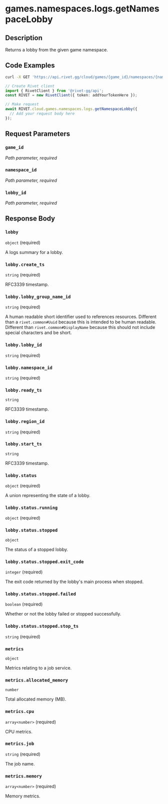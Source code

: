 

# games.namespaces.logs.getNamespaceLobby

## Description

Returns a lobby from the given game namespace.


## Code Examples

<CodeGroup title='Request' tag='GET' label='https://api.rivet.gg/cloud/games/{game_id}/namespaces/{namespace_id}/logs/lobbies/{lobby_id}'>

```bash {{ "title": "cURL" }}
curl -X GET 'https://api.rivet.gg/cloud/games/{game_id}/namespaces/{namespace_id}/logs/lobbies/{lobby_id}'
```

```ts
// Create Rivet client
import { RivetClient } from '@rivet-gg/api';
const RIVET = new RivetClient({ token: addYourTokenHere });

// Make request
await RIVET.cloud.games.namespaces.logs.getNamespaceLobby({
  // Add your request body here
});
```

</CodeGroup>


## Request Parameters


### `game_id`

_Path parameter, required_





### `namespace_id`

_Path parameter, required_





### `lobby_id`

_Path parameter, required_





## Response Body

### `lobby`

`object` (required)

A logs summary for a lobby.

### `lobby.create_ts`

`string` (required)

RFC3339 timestamp.

### `lobby.lobby_group_name_id`

`string` (required)

A human readable short identifier used to references resources. Different than a `rivet.common#Uuid` because this is intended to be human readable. Different than `rivet.common#DisplayName` because this should not include special characters and be short.

### `lobby.lobby_id`

`string` (required)

### `lobby.namespace_id`

`string` (required)

### `lobby.ready_ts`

`string`

RFC3339 timestamp.

### `lobby.region_id`

`string` (required)

### `lobby.start_ts`

`string`

RFC3339 timestamp.

### `lobby.status`

`object` (required)

A union representing the state of a lobby.

### `lobby.status.running`

`object` (required)

### `lobby.status.stopped`

`object`

The status of a stopped lobby.

### `lobby.status.stopped.exit_code`

`integer` (required)

The exit code returned by the lobby's main process when stopped.

### `lobby.status.stopped.failed`

`boolean` (required)

Whether or not the lobby failed or stopped successfully.

### `lobby.status.stopped.stop_ts`

`string` (required)

### `metrics`

`object`

Metrics relating to a job service.

### `metrics.allocated_memory`

`number`

Total allocated memory (MB).

### `metrics.cpu`

`array<number>` (required)

CPU metrics.

### `metrics.job`

`string` (required)

The job name.

### `metrics.memory`

`array<number>` (required)

Memory metrics.




